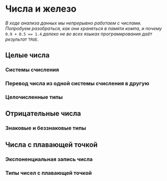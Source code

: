 # Числа и железо {#appendix-numbers}

*В ходе анализа данных мы непрерывно работаем с числами. Попробуем разобраться, как они храняться в памяти компа, и почему* `0.9 + 0.5 == 1.4` *далеко не во всех языках програмирования даёт результат* `TRUE`.

## Целые числа {#appendix-numbers-integer-iron}

### Системы счисления {#appendix-numbers-number-systems}

### Перевод числа из одной системы счисления в другую {#appendix-numbers-system-to-system}

### Целочисленные типы {#appendix-numbers-integer-types}

## Отрицательные числа {#appendix-numbers-negative-iron}

### Знаковые и беззнаковые типы {#appendix-numbers-unsigned-type}

## Числа с плавающей точкой {#appendix-numbers-float-iron}

### Экспоненциальная запись числа {#appendix-numbers-scientific-notation}

### Типы чисел c плавающей точкой {#appendix-numbers-float-types}
